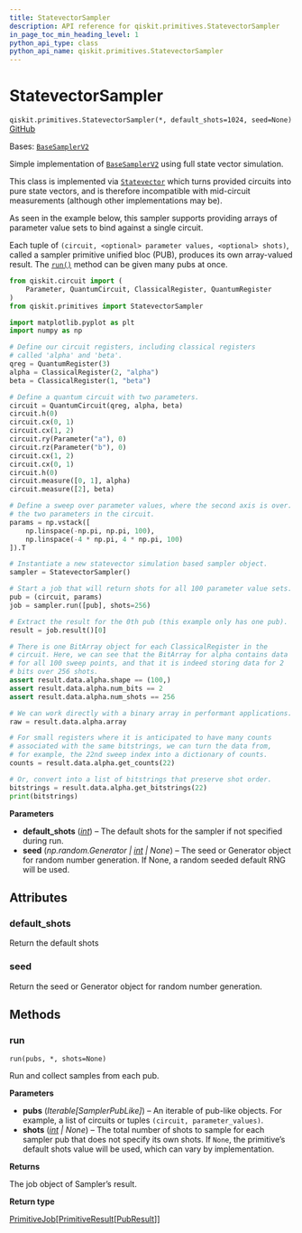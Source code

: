 ```yaml
---
title: StatevectorSampler
description: API reference for qiskit.primitives.StatevectorSampler
in_page_toc_min_heading_level: 1
python_api_type: class
python_api_name: qiskit.primitives.StatevectorSampler
---
```


# StatevectorSampler

<span id="qiskit.primitives.StatevectorSampler" />

`qiskit.primitives.StatevectorSampler(*, default_shots=1024, seed=None)` [GitHub](https://github.com/qiskit/qiskit/tree/stable/1.0/qiskit/primitives/statevector_sampler.py "view source code")

Bases: [`BaseSamplerV2`](qiskit.primitives.BaseSamplerV2 "qiskit.primitives.base.base_sampler.BaseSamplerV2")

Simple implementation of [`BaseSamplerV2`](qiskit.primitives.BaseSamplerV2 "qiskit.primitives.BaseSamplerV2") using full state vector simulation.

This class is implemented via [`Statevector`](qiskit.quantum_info.Statevector "qiskit.quantum_info.Statevector") which turns provided circuits into pure state vectors, and is therefore incompatible with mid-circuit measurements (although other implementations may be).

As seen in the example below, this sampler supports providing arrays of parameter value sets to bind against a single circuit.

Each tuple of `(circuit, <optional> parameter values, <optional> shots)`, called a sampler primitive unified bloc (PUB), produces its own array-valued result. The [`run()`](#qiskit.primitives.StatevectorSampler.run "qiskit.primitives.StatevectorSampler.run") method can be given many pubs at once.

```python
from qiskit.circuit import (
    Parameter, QuantumCircuit, ClassicalRegister, QuantumRegister
)
from qiskit.primitives import StatevectorSampler

import matplotlib.pyplot as plt
import numpy as np

# Define our circuit registers, including classical registers
# called 'alpha' and 'beta'.
qreg = QuantumRegister(3)
alpha = ClassicalRegister(2, "alpha")
beta = ClassicalRegister(1, "beta")

# Define a quantum circuit with two parameters.
circuit = QuantumCircuit(qreg, alpha, beta)
circuit.h(0)
circuit.cx(0, 1)
circuit.cx(1, 2)
circuit.ry(Parameter("a"), 0)
circuit.rz(Parameter("b"), 0)
circuit.cx(1, 2)
circuit.cx(0, 1)
circuit.h(0)
circuit.measure([0, 1], alpha)
circuit.measure([2], beta)

# Define a sweep over parameter values, where the second axis is over.
# the two parameters in the circuit.
params = np.vstack([
    np.linspace(-np.pi, np.pi, 100),
    np.linspace(-4 * np.pi, 4 * np.pi, 100)
]).T

# Instantiate a new statevector simulation based sampler object.
sampler = StatevectorSampler()

# Start a job that will return shots for all 100 parameter value sets.
pub = (circuit, params)
job = sampler.run([pub], shots=256)

# Extract the result for the 0th pub (this example only has one pub).
result = job.result()[0]

# There is one BitArray object for each ClassicalRegister in the
# circuit. Here, we can see that the BitArray for alpha contains data
# for all 100 sweep points, and that it is indeed storing data for 2
# bits over 256 shots.
assert result.data.alpha.shape == (100,)
assert result.data.alpha.num_bits == 2
assert result.data.alpha.num_shots == 256

# We can work directly with a binary array in performant applications.
raw = result.data.alpha.array

# For small registers where it is anticipated to have many counts
# associated with the same bitstrings, we can turn the data from,
# for example, the 22nd sweep index into a dictionary of counts.
counts = result.data.alpha.get_counts(22)

# Or, convert into a list of bitstrings that preserve shot order.
bitstrings = result.data.alpha.get_bitstrings(22)
print(bitstrings)
```

**Parameters**

*   **default\_shots** ([*int*](https://docs.python.org/3/library/functions.html#int "(in Python v3.12)")) – The default shots for the sampler if not specified during run.
*   **seed** (*np.random.Generator |* [*int*](https://docs.python.org/3/library/functions.html#int "(in Python v3.12)") *| None*) – The seed or Generator object for random number generation. If None, a random seeded default RNG will be used.

## Attributes

<span id="qiskit.primitives.StatevectorSampler.default_shots" />

### default\_shots

Return the default shots

<span id="qiskit.primitives.StatevectorSampler.seed" />

### seed

Return the seed or Generator object for random number generation.

## Methods

### run

<span id="qiskit.primitives.StatevectorSampler.run" />

`run(pubs, *, shots=None)`

Run and collect samples from each pub.

**Parameters**

*   **pubs** (*Iterable\[SamplerPubLike]*) – An iterable of pub-like objects. For example, a list of circuits or tuples `(circuit, parameter_values)`.
*   **shots** ([*int*](https://docs.python.org/3/library/functions.html#int "(in Python v3.12)") *| None*) – The total number of shots to sample for each sampler pub that does not specify its own shots. If `None`, the primitive’s default shots value will be used, which can vary by implementation.

**Returns**

The job object of Sampler’s result.

**Return type**

[PrimitiveJob](qiskit.primitives.PrimitiveJob "qiskit.primitives.PrimitiveJob")\[[PrimitiveResult](qiskit.primitives.PrimitiveResult "qiskit.primitives.PrimitiveResult")\[[PubResult](qiskit.primitives.PubResult "qiskit.primitives.PubResult")]]


